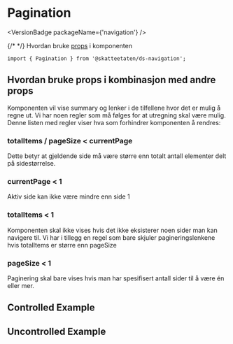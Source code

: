 
<Meta of={PaginationStories} />

# Pagination

<VersionBadge packageName={'navigation'} />

<DocIntro
  name="Pagination"
  url="https://www.skatteetaten.no/stilogtone/designsystemet/komponenter/pagination/"
/>

<MoreOf>
{/* <!-- prettier-ignore --> */}
Hvordan bruke <a href="#hvordan-bruke-props-i-kombinasjon-med-andre-props" target="_self">props</a> i komponenten
</MoreOf>

<Primary />

```tsx
import { Pagination } from '@skatteetaten/ds-navigation';
```

<Controls />

## Hvordan bruke props i kombinasjon med andre props

Komponenten vil vise summary og lenker i de tilfellene hvor det er mulig å regne ut. Vi har noen regler som må følges for at utregning skal være mulig. Denne listen med regler viser hva som forhindrer komponenten å rendres:

### totalItems / pageSize < currentPage

Dette betyr at gjeldende side må være større enn totalt antall elementer delt på sidestørrelse.

### currentPage < 1

Aktiv side kan ikke være mindre enn side 1

### totalItems < 1

Komponenten skal ikke vises hvis det ikke eksisterer noen sider man kan navigere til. Vi har i tillegg en regel som bare skjuler pagineringslenkene hvis totalItems er større enn pageSize

### pageSize < 1

Paginering skal bare vises hvis man har spesifisert antall sider til å være én eller mer.

## Controlled Example

<Canvas of={PaginationStories.Controlled} />

## Uncontrolled Example

<Canvas of={PaginationStories.Uncontrolled} />

